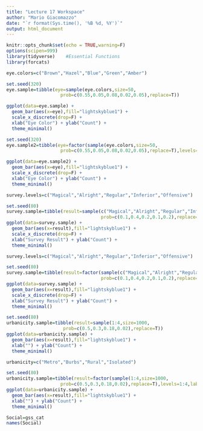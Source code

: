 ```yaml
---
title: "Lecture 17 Workspace"
author: "Mario Giacomazzo"
date: "`r format(Sys.time(), '%B %d, %Y')`"
output: html_document
---
```


```r
knitr::opts_chunk$set(echo = TRUE,warning=F)
options(scipen=999)
library(tidyverse)    #Essential Functions
library(forcats)
```

```r
eye.colors=c("Brown","Hazel","Blue","Green","Amber")

set.seed(320)
eye.sample=tibble(eye=sample(eye.colors,size=50, 
                    prob=c(0.55,0.05,0.08,0.02,0.05),replace=T))

ggplot(data=eye.sample) +
  geom_bar(aes(x=eye),fill="lightskyblue1") + 
  scale_x_discrete(drop=F) +
  xlab("Eye Color") + ylab("Count") +
  theme_minimal()
```

```r
set.seed(320)
eye.sample2=tibble(eye=factor(sample(eye.colors,size=50, 
                    prob=c(0.55,0.05,0.08,0.02,0.05),replace=T),levels=eye.colors))

ggplot(data=eye.sample2) +
  geom_bar(aes(x=eye),fill="lightskyblue1") + 
  scale_x_discrete(drop=F) +
  xlab("Eye Color") + ylab("Count") +
  theme_minimal()
```

```r
survey.levels=c("Magical","Alright","Regular","Inferior","Offensive")

set.seed(80)
survey.sample=tibble(result=sample(c("Magical","Alright","Regular","Inferior","Ofensive"),size=80,
                                   prob=c(0.1,0.4,0.2,0.1,0.2),replace=T))
ggplot(data=survey.sample) +
  geom_bar(aes(x=result),fill="lightskyblue1") +
  scale_x_discrete(drop=F) +
  xlab("Survey Result") + ylab("Count") +
  theme_minimal()
```

```r
survey.levels=c("Magical","Alright","Regular","Inferior","Offensive")

set.seed(80)
survey.sample=tibble(result=factor(sample(c("Magical","Alright","Regular","Inferior","Ofensive"),size=80,
                                   prob=c(0.1,0.4,0.2,0.1,0.2),replace=T),levels=survey.levels))
ggplot(data=survey.sample) +
  geom_bar(aes(x=result),fill="lightskyblue1") +
  scale_x_discrete(drop=F) +
  xlab("Survey Result") + ylab("Count") +
  theme_minimal()
```

```r
set.seed(80)
urbanicity.sample=tibble(result=sample(1:4,size=1000,
                     prob=c(0.5,0.3,0.18,0.02),replace=T))
ggplot(data=urbanicity.sample) +
  geom_bar(aes(x=result),fill="lightskyblue1") +
  xlab("") + ylab("Count") +
  theme_minimal()
```

```r
urbanicity=c("Metro","Burbs","Rural","Isolated")

set.seed(80)
urbanicity.sample=tibble(result=factor(sample(1:4,size=1000,
                    prob=c(0.5,0.3,0.18,0.02),replace=T),levels=1:4,labels=urbanicity))
ggplot(data=urbanicity.sample) +
  geom_bar(aes(x=result),fill="lightskyblue1") +
  xlab("") + ylab("Count") +
  theme_minimal()
```

```r
Social=gss_cat
names(Social)
```

